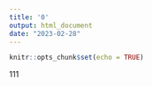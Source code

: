 ```yaml
---
title: '0'
output: html_document
date: "2023-02-28"
---
```


```r
knitr::opts_chunk$set(echo = TRUE)
```

111
